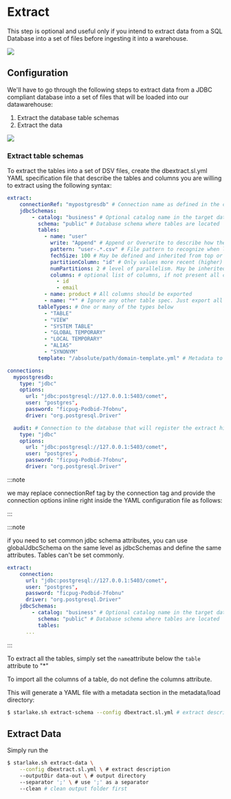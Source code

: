 # Extract

This step is optional and useful only if you intend to extract data from a SQL Database into
a set of files before ingesting it into a warehouse.

![](/img/extract/extract-general.png)


## Configuration

We'll have to go through the following steps to extract data from a JDBC compliant database
into a set of files that will be loaded into our datawarehouse:

1. Extract the database table schemas
2. Extract the data

![](/img/extract/extract-detailed.png)

### Extract table schemas

To extract the tables into a set of DSV files, create the dbextract.sl.yml YAML specification file
that describe the tables and columns you are willing to extract using the following syntax:

````yaml
extract:
    connectionRef: "mypostgresdb" # Connection name as defined in the connections section of the application.conf file
    jdbcSchemas:
        - catalog: "business" # Optional catalog name in the target database
          schema: "public" # Database schema where tables are located
          tables:
            - name: "user"
              write: "Append" # Append or Overwrite to describe how the data should be loaded
              pattern: "user-.*.csv" # File pattern to recognize when loading this type of table
              fechSize: 100 # May be defined and inherited from top or schema level
              partitionColumn: "id" # Only values more recent (higher) than the last exported ones will be exported. 
              numPartitions: 2 # level of parallelism. May be inherited from the schema level
              columns: # optional list of columns, if not present all columns should be exported.
                - id
                - email
            - name: product # All columns should be exported
            - name: "*" # Ignore any other table spec. Just export all tables
          tableTypes: # One or many of the types below
            - "TABLE"
            - "VIEW"
            - "SYSTEM TABLE"
            - "GLOBAL TEMPORARY"
            - "LOCAL TEMPORARY"
            - "ALIAS"
            - "SYNONYM"
          template: "/absolute/path/domain-template.yml" # Metadata to use for the generated YML file.
````

````yaml title="metadata/application.sl.yml"
connections:
  mypostgresdb:
    type: "jdbc"
    options:
      url: "jdbc:postgresql://127.0.0.1:5403/comet",
      user: "postgres",
      password: "ficpug-Podbid-7fobnu",
      driver: "org.postgresql.Driver"

  audit: # Connection to the database that will register the extract history 
    type: "jdbc"
    options:
      url: "jdbc:postgresql://127.0.0.1:5403/comet",
      user: "postgres",
      password: "ficpug-Podbid-7fobnu",
      driver: "org.postgresql.Driver"
````

:::note

we may replace connectionRef tag by the connection tag and provide the connection options inline right inside the YAML configuration file as follows:

:::

:::note

if you need to set common jdbc schema attributes, you can use globalJdbcSchema on the same level as jdbcSchemas and define the same attributes. Tables can't be set commonly.

````yaml
extract:
    connection:
      url: "jdbc:postgresql://127.0.0.1:5403/comet",
      user: "postgres",
      password: "ficpug-Podbid-7fobnu"
      driver: "org.postgresql.Driver"
    jdbcSchemas:
        - catalog: "business" # Optional catalog name in the target database
          schema: "public" # Database schema where tables are located
          tables:
      ...

````

:::

To extract all the tables, simply set the `name`attribute below the `table` attribute to "*"

To import all the columns of a table, do not define the columns attribute.

This will generate a YAML file with a metadata section in the metadata/load directory:

```bash
$ starlake.sh extract-schema --config dbextract.sl.yml # extract description
```


## Extract Data

Simply run the 
```bash
$ starlake.sh extract-data \
    --config dbextract.sl.yml \ # extract description
    --outputDir data-out \ # output directory
    --separator ';' \ # use ';' as a separator
    --clean # clean output folder first 
```


